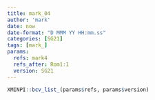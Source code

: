 ```yaml
---
title: mark_04
author: 'mark'
date: now
date-format: "D MMM YY HH:mm.ss"
categories: [SG21]
tags: [mark_]
params:
  refs: mark4
  refs_after: Rom1:1
  version: SG21
---
```


```r
XMINPI::bcv_list_(params$refs, params$version)
```

